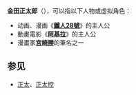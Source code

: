 '''金田正太郎'''（{{jpn|j=金田 正太郎|kn=かねだ しょうたろう|rm=Kaneda Shōtarō}}），可以指以下人物或虚拟角色：

* 动画、漫画《'''[[鐵人28號|鐵人28號]]'''》的主人公
* 動畫電影《'''[[阿基拉|阿基拉]]'''》的主人公
* 漫畫家'''[[宮崎勝|宮崎勝]]'''的筆名之一

== 参见 ==
* [[正太|正太]]、[[正太控|正太控]]

{{disambig|cat=五字日本人名消歧义}}